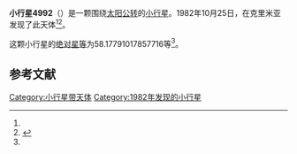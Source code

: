 {{Infobox planet
| bgcolour = #FFFFC0
| name = 4992 Kalman
| symbol = 
| image = 
| caption = 
| discovery = yes
| discovery_ref = 
| discoverer = {{link-en|柳德米拉·瓦斯列娜·朱然勒娃|Lyudmila Vasilyevna Zhuravleva}}
| discovery_site = [[克里米亚|克里米亚]] 
| discovered = 1982年10月25日
| designations = yes
| mp_name = 
| named_after = 
| alt_names = 1982 UX10/ 1986 VG3
| mp_category = [[主带小行星|主带小行星]]
| orbit_ref = <ref name="a">[http://ssd.jpl.nasa.gov/sbdb.cgi?sstr=4992 4992 Kalman] {{Wayback|url=http://ssd.jpl.nasa.gov/sbdb.cgi?sstr=4992 |date=20201124011429 }}，小行星數據庫瀏覽器（JPL Small-Body Database Browser）－[[美国国家航空航天局|美国国家航空航天局]]喷气推进实验室</ref>
| epoch = 2456400.5 (2013年4月18日更新)
| aphelion = {{convert|2.865736639771446|AU|km|3|abbr=on|lk=out}}
| perihelion = {{convert|2.281983308912879|AU|km|3|abbr=on}}
| semimajor = {{convert|2.573859974342162|AU|km|3|abbr=on}}
| eccentricity = 0.113400367
| period = 1508.258569 [[日|日]]<br />4.13[[儒略年|儒略年]]
| avg_speed = 
| inclination = 14.47986821646876
| asc_node = 233.5865820805399
| mean_anomaly = 
| arg_peri = 58.17791017857716
| satellites = 
| physical_characteristics = yes
| dimensions = 
| mass = 
| density = 
| surface_grav = 
| escape_velocity = 
| sidereal_day = 
| axial_tilt = 
| pole_ecliptic_lat = 
| pole_ecliptic_lon = 
| albedo = 
| temperatures= 
| temp_name1 = 
| mean_temp_1 = 
| max_temp_1 = 
| temp_name2 = 
| max_temp_2 = 
| spectral_type = 
| abs_magnitude = 58.17791017857716
}}

'''小行星4992'''（{{lang-en|4992 Kalman}}）是一颗围绕[[太阳|太阳]][[公转|公转]]的[[小行星|小行星]]。1982年10月25日，{{link-en|柳德米拉·瓦斯列娜·朱然勒娃|Lyudmila Vasilyevna Zhuravleva}}在克里米亚发现了此天体<ref name="a" /><ref>{{cite news|title=小行星列表|url=http://cfa-www.harvard.edu/iau/lists/NumberedMPs.txt|accessdate=2013-07-08|newspaper=哈佛大学|archive-date=2008-05-17|archive-url=https://web.archive.org/web/20080517010638/http://cfa-www.harvard.edu/iau/lists/NumberedMPs.txt|dead-url=no}}</ref>。

这颗小行星的[[绝对星等|绝对星等]]为58.17791017857716等<ref name="a" />。

==参考文献==
{{reflist}}
{{Minor Planet Number|[[小行星4991|小行星4991]]|[[小行星4993|小行星4993]]}}

{{小天体}}

[[Category:小行星带天体|Category:小行星带天体]]
[[Category:1982年发现的小行星|Category:1982年发现的小行星]]

{{asteroid-stub}}